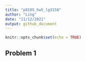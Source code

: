 ```yaml
---
title: "p8105_hw5_lg3158"
author: "Ling"
date: "11/12/2021"
output: github_document
---
```


```r
knitr::opts_chunk$set(echo = TRUE)
```

## Problem 1